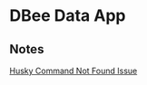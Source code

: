 # DBee Data App

## Notes
[Husky Command Not Found Issue](https://typicode.github.io/husky/#/?id=command-not-found)
